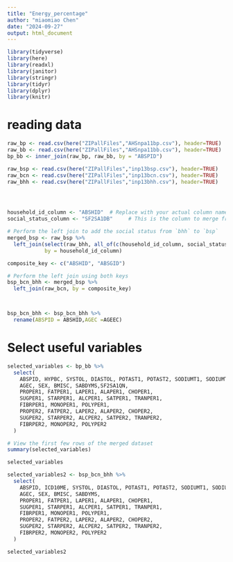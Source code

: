 ```yaml
---
title: "Energy_percentage"
author: "miaomiao Chen"
date: "2024-09-27"
output: html_document
---
```


```r
library(tidyverse)
library(here)      
library(readxl)    
library(janitor)   
library(stringr)   
library(tidyr)     
library(dplyr)
library(knitr)
```

# reading data

```r
raw_bp <- read.csv(here("ZIPallFiles","AHSnpa11bp.csv"), header=TRUE)
raw_bb <- read.csv(here("ZIPallFiles","AHSnpa11bb.csv"), header=TRUE)
bp_bb <- inner_join(raw_bp, raw_bb, by = "ABSPID")

raw_bsp <- read.csv(here("ZIPallFiles","inp13bsp.csv"), header=TRUE)
raw_bcn <- read.csv(here("ZIPallFiles","inp13bcn.csv"), header=TRUE)
raw_bhh <- read.csv(here("ZIPallFiles","inp13bhh.csv"), header=TRUE)




household_id_column <- "ABSHID"  # Replace with your actual column name
social_status_column <- "SF2SA1DB"     # This is the column to merge from `bhh`

# Perform the left join to add the social status from `bhh` to `bsp`
merged_bsp <- raw_bsp %>%
  left_join(select(raw_bhh, all_of(c(household_id_column, social_status_column))), 
            by = household_id_column)

composite_key <- c("ABSHID", "ABSGID")

# Perform the left join using both keys
bsp_bcn_bhh <- merged_bsp %>%
  left_join(raw_bcn, by = composite_key)



bsp_bcn_bhh <- bsp_bcn_bhh %>%
  rename(ABSPID = ABSHID,AGEC =AGEEC)

```


# Select useful variables

```r
selected_variables <- bp_bb %>%
  select(
    ABSPID, HYPBC, SYSTOL, DIASTOL, POTAST1, POTAST2, SODIUMT1, SODIUMT2,
    AGEC, SEX, BMISC, SABDYMS,SF2SA1QN,
    PROPER1, FATPER1, LAPER1, ALAPER1, CHOPER1, 
    SUGPER1, STARPER1, ALCPER1, SATPER1, TRANPER1, 
    FIBRPER1, MONOPER1, POLYPER1,
    PROPER2, FATPER2, LAPER2, ALAPER2, CHOPER2, 
    SUGPER2, STARPER2, ALCPER2, SATPER2, TRANPER2, 
    FIBRPER2, MONOPER2, POLYPER2
  )

# View the first few rows of the merged dataset
summary(selected_variables)
```


```r
selected_variables
```

















```r
selected_variables2 <- bsp_bcn_bhh %>%
  select(
    ABSPID, ICD10ME, SYSTOL, DIASTOL, POTAST1, POTAST2, SODIUMT1, SODIUMT2,
    AGEC, SEX, BMISC, SABDYMS, 
    PROPER1, FATPER1, LAPER1, ALAPER1, CHOPER1, 
    SUGPER1, STARPER1, ALCPER1, SATPER1, TRANPER1, 
    FIBRPER1, MONOPER1, POLYPER1,
    PROPER2, FATPER2, LAPER2, ALAPER2, CHOPER2, 
    SUGPER2, STARPER2, ALCPER2, SATPER2, TRANPER2, 
    FIBRPER2, MONOPER2, POLYPER2
  )

selected_variables2 
```










